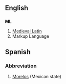 ==English==
==={{initialism}}===
'''ML'''

#[[Medieval Latin]]
#Markup Language


==Spanish==
===Abbreviation===
#[[Morelos]] (Mexican state)